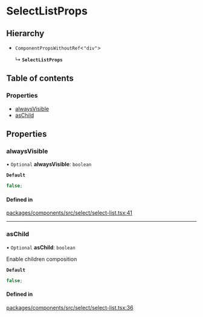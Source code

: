 # SelectListProps

## Hierarchy

- `ComponentPropsWithoutRef`\<`"div"`\>

  ↳ **`SelectListProps`**

## Table of contents

### Properties

- [alwaysVisible](props.md#alwaysvisible)
- [asChild](props.md#aschild)

## Properties

### alwaysVisible

• `Optional` **alwaysVisible**: `boolean`

**`Default`**

```ts
false;
```

#### Defined in

[packages/components/src/select/select-list.tsx:41](https://github.com/vtex/shoreline/blob/9cdfd7505/packages/components/src/select/select-list.tsx#L41)

---

### asChild

• `Optional` **asChild**: `boolean`

Enable children composition

**`Default`**

```ts
false;
```

#### Defined in

[packages/components/src/select/select-list.tsx:36](https://github.com/vtex/shoreline/blob/9cdfd7505/packages/components/src/select/select-list.tsx#L36)
